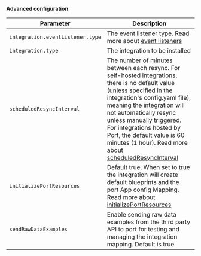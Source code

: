 **Advanced configuration**

| Parameter                        | Description                                                                                                                                                                                                                                                                                    |
| -------------------------------- | ---------------------------------------------------------------------------------------------------------------------------------------------------------------------------------------------------------------------------------------------------------------------------------------------- |
| `integration.eventListener.type` | The event listener type. Read more about [event listeners](https://ocean.getport.io/framework/features/event-listener)                                                                                                                                                                         |
| `integration.type`               | The integration to be installed                                                                                                                                                                                                                                                                |
| `scheduledResyncInterval`        | The number of minutes between each resync. For self-hosted integrations, there is no default value (unless specified in the integration's config.yaml file), meaning the integration will not automatically resync unless manually triggered. For integrations hosted by Port, the default value is 60 minutes (1 hour). Read more about [scheduledResyncInterval](https://ocean.getport.io/develop-an-integration/integration-configuration/#scheduledresyncinterval---run-scheduled-resync) |
| `initializePortResources`        | Default true, When set to true the integration will create default blueprints and the port App config Mapping. Read more about [initializePortResources](https://ocean.getport.io/develop-an-integration/integration-configuration/#initializeportresources---initialize-port-resources)       |
| `sendRawDataExamples`  | Enable sending raw data examples from the third party API to port for testing and managing the integration mapping. Default is true                                                                                                                                         |